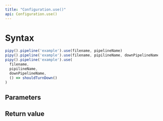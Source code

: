 ```yaml
---
title: "Configuration.use()"
api: Configuration.use()
---
```


# Syntax

``` js
pipy().pipeline('example').use(filename, pipelineName)
pipy().pipeline('example').use(filename, pipilineName, downPipelineName)
pipy().pipeline('example').use(
  filename,
  pipilineName,
  downPipelineName,
  () => shouldTurnDown()
)
```

## Parameters

<Parameters/>

## Return value

<ReturnValue/>
